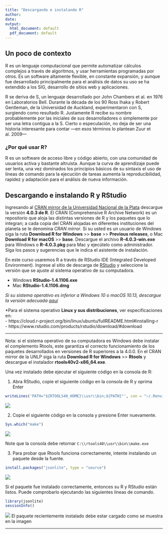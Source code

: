 ```yaml
---
title: "Descargando e instalando R"
author: 
date: 
output:
  html_document: default
  pdf_document: default
---
```


## Un poco de contexto

R es un lenguaje computacional que permite automatizar cálculos complejos a través de algoritmos, y usar herramientas programadas por otros. Es un software altamente flexible, en constante expansión, y aunque fue desarrollado principalmente para el análisis de datos su uso se ha extendido a los SIG, desarrollo de sitios web y aplicaciones.

R se deriva de S, un lenguaje desarrollado por John Chambers et al. en 1976 en Laboratorios Bell. Durante la década de los 90 Ross Ihaka y Robert Gentleman, de la Universidad de Auckland, experimentaron con S, surgiendo como resultado R. Justamente R recibe su nombre probablemente por las iniciales de sus desarrolladores o simplemente por ser una letra contigua a la S. Cierto o especulación, no deja de ser una historia interesante para contar —en esos términos lo plantean Zuur et al. 2009—

### ¿Por qué usar R?

R es un software de acceso libre y código abierto, con una comunidad de usuarios activa y bastante altruista. Aunque la curva de aprendizaje puede ser lenta, una vez dominados los principios básicos de su sintaxis el uso de líneas de comando para la ejecución de tareas aumenta la reproducibilidad, rapidez y adaptación para el análisis de nueva información.

## Descargando e instalando R y RStudio

Ingresando al [CRAN mirror de la Universidad Nacional de la Plata](http://mirror.fcaglp.unlp.edu.ar/CRAN/) descargue la versión **4.0.3 de R**. El CRAN (Comprehensive R Archive Network) es un repositorio que aloja las distintas versiones de R y los paquetes que lo integran; a cada copia del CRAN alojadas en diferentes instituciones del planeta se le denomina *CRAN mirror*. Si su usted es un usuario de Windows siga la ruta **Download R for Windows** >> **base** >> **Previous releases**, o Mac **Download R for macOS** >> **base**. Descargue el archivo **R-4.0.3-win.exe** para Windows o **R-4.0.3.pkg** para Mac y ejecútelo como administrador. Siga los pasos y sugerencias que le indica el asistente de instalación. 

En este curso usaremos R a través de RStudio IDE (Integrated Developed Environment). Ingrese al sitio de descarga de [RStudio](https://www.rstudio.com/products/rstudio/download/) y seleccione la versión que se ajuste al sistema operativo de su computadora. 

* Windows **RStudio-1.4.1106.exe**
* Mac **RStudio-1.4.1106.dmg**

*Si su sistema operativo es inferior a Windows 10 o macOS 10.13, descargue la versión adecuada* [*aquí*](https://www.rstudio.com/products/rstudio/older-versions/)

*Para el sistema operativo **Linux y sus distribuciones**, ver especificaciones en:  
- https://cloud.r-project.org/bin/linux/ubuntu/fullREADME.html#installing-r  
- https://www.rstudio.com/products/rstudio/download/#download  

_____________________________________________________________________________

Nota: si el sistema operativo de su computadora es Windows debe instalar el complemento Rtools, este garantiza el correcto funcionamiento de los paquetes desarrollados en versiones de R superiores a la 4.0.0. En el CRAN mirror de la UNLP siga la ruta **Download R for Windows** >> **Rtools** y descargue el instalador **rtools40v2-x86_64.exe**. 

Una vez instalado debe ejecutar el siguiente código en la consola de R:

1. Abra RStudio, copie el siguiente código en la consola de R y oprima Enter

```r

writeLines('PATH="${RTOOLS40_HOME}\\usr\\bin;${PATH}"', con = "~/.Renviron")

```

![](imagenes/rtoolsfig1.png)

2. Copie el siguiente código en la consola y presione Enter nuevamente. 

```r

Sys.which("make")

```

![](imagenes/rtoolsfig2.png)

Note que la consola debe retornar `C:\\rtools40\\usr\\bin\\make.exe`

3. Para probar que Rtools funciona correctamente, intente instalando un paquete desde la fuente.

```r

install.packages("jsonlite", type = "source")

```

![](imagenes/rtoolsfig3.png)

Si el paquete fue instalado correctamente, entonces su R y RStudio están listos. Puede comprobarlo ejecutando las siguientes líneas de comando. 

```r

library(jsonlite)
sessionInfo()

```

![](imagenes/rtoolsfig4.png)
El paquete recientemente instalado debe estar cargado como se muestra en la imagen

_____________________________________________________________________________

